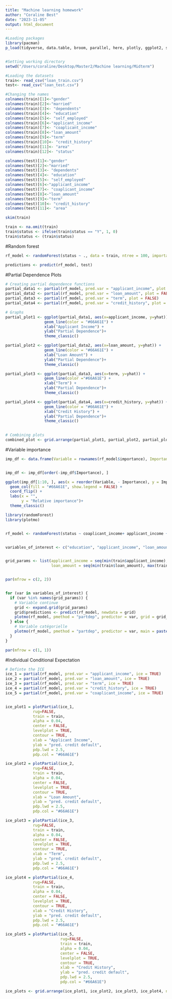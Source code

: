 ```yaml
---
title: "Machine learning homework"
author: "Coraline Best"
date: "2023-11-05"
output: html_document
---
```


```r
#Loading packages
library(pacman)
p_load(tidyverse, data.table, broom, parallel, here, plotly, ggplot2, stargazer, magrittr,skimr,janitor,  tidymodels, ADAPTS, caret, yardstick, rlang, parsnip, sandwich, lmtest, haven, tinytex, rdrobust,dplyr, plotrix, plyr,readxl, usmap, stringr, finalfit, scales,tidyr, gridExtra, patchwork, EventStudy, fixest,kableExtra,wesanderson, gtsummary, maps, cowplot, corrplot, ggcorrplot, ggthemes,wesanderson, mgcv, lmtest, pdp,randomForest, plotmo,plot3D,ICEbox,iml)


#Setting working directory
setwd("/Users/coraline/Desktop/Master2/Machine learning/Midterm")

#Loading the datasets
train<- read_csv("loan_train.csv")
test<- read_csv("loan_test.csv")

#Changing the names
colnames(train)[1]<-"gender"
colnames(train)[2]<-"married"
colnames(train)[3]<- "dependents"
colnames(train)[4]<- "education"
colnames(train)[5]<- "self_employed"
colnames(train)[6]<-"applicant_income"
colnames(train)[7]<- "coaplicant_income"
colnames(train)[8]<-"loan_amount"
colnames(train)[9]<-"term"
colnames(train)[10]<- "credit_history"
colnames(train)[11]<- "area"
colnames(train)[12]<- "status"

colnames(test)[1]<-"gender"
colnames(test)[2]<-"married"
colnames(test)[3]<- "dependents"
colnames(test)[4]<- "education"
colnames(test)[5]<- "self_employed"
colnames(test)[6]<-"applicant_income"
colnames(test)[7]<- "coaplicant_income"
colnames(test)[8]<-"loan_amount"
colnames(test)[9]<-"term"
colnames(test)[10]<- "credit_history"
colnames(test)[11]<- "area"

skim(train)

train <- na.omit(train)
train$status <- ifelse(train$status == "Y", 1, 0)
train$status <- (train$status)
```


#Random forest
```r

rf_model <- randomForest(status ~ ., data = train, ntree = 100, importance=TRUE)

predictions <- predict(rf_model, test)
```

#Partial Dependence Plots
```r
# Creating partial dependence functions
partial_data1 <- partial(rf_model, pred.var = "applicant_income", plot = FALSE)
partial_data2 <- partial(rf_model, pred.var = "loan_amount", plot = FALSE)
partial_data3 <- partial(rf_model, pred.var = "term", plot = FALSE)
partial_data4 <- partial(rf_model, pred.var = "credit_history", plot = FALSE)

# Graphs
partial_plot1 <- ggplot(partial_data1, aes(x=applicant_income, y=yhat)) +
                 geom_line(color = "#66A61E") +
                 xlab("Applicant Income") +
                 ylab("Partial Dependence")+
                 theme_classic()

partial_plot2 <- ggplot(partial_data2, aes(x=loan_amount, y=yhat)) +
                 geom_line(color = "#66A61E") +
                 xlab("Loan Amount") +
                 ylab("Partial Dependence")+
                 theme_classic()

partial_plot3 <- ggplot(partial_data3, aes(x=term, y=yhat)) +
                 geom_line(color ="#66A61E") +
                 xlab("Term") +
                 ylab("Partial Dependence")+
                 theme_classic()

partial_plot4 <- ggplot(partial_data4, aes(x=credit_history, y=yhat)) +
                 geom_line(color = "#66A61E") +
                 xlab("Credit History") +
                 ylab("Partial Dependence")+
                 theme_classic()
  

# Combining plots
combined_plot <- grid.arrange(partial_plot1, partial_plot2, partial_plot3, partial_plot4, ncol = 2)

```

#Variable importance
```r

imp_df <- data.frame(Variable = rownames(rf_model$importance), Importance = rf_model$importance[, 1])


imp_df <- imp_df[order(-imp_df$Importance), ]

ggplot(imp_df[1:10, ], aes(x = reorder(Variable, - Importance), y = Importance)) +
  geom_col(fill = "#66A61E", show.legend = FALSE) +
  coord_flip() +
  labs(x = "",
       y = "Relative importance")+
  theme_classic()
```
```r

library(randomForest)
library(plotmo)


rf_model <- randomForest(status ~ coaplicant_income+ applicant_income + loan_amount + credit_history, data = train, ntree = 100, importance = TRUE)


variables_of_interest <- c("education", "applicant_income", "loan_amount", "credit_history")


grid_params <- list(applicant_income = seq(min(train$applicant_income), max(train$applicant_income), length = 20),
                    loan_amount = seq(min(train$loan_amount), max(train$loan_amount), length = 20))


par(mfrow = c(2, 2))


for (var in variables_of_interest) {
  if (var %in% names(grid_params)) {
    # Variable continue
    grid <- expand.grid(grid_params)
    grid$predictions <- predict(rf_model, newdata = grid)
    plotmo(rf_model, pmethod = "partdep", predictor = var, grid = grid_params, main = paste("Partial Dependence Plot for", var))
  } else {
    # Variable catégorielle
    plotmo(rf_model, pmethod = "partdep", predictor = var, main = paste("Partial Dependence Plot for", var))
  }
}

par(mfrow = c(1, 1))


```

#Individual Conditional Expectation
```r
# Definte the ICE 
ice_1 = partial(rf_model, pred.var = "applicant_income", ice = TRUE)
ice_2 = partial(rf_model, pred.var = "loan_amount", ice = TRUE)
ice_3 = partial(rf_model, pred.var = "term", ice = TRUE)
ice_4 = partial(rf_model, pred.var = "credit_history", ice = TRUE)
ice_5 = partial(rf_model, pred.var = "coaplicant_income", ice = TRUE)


ice_plot1 = plotPartial(ice_1, 
            rug=FALSE, 
            train = train, 
            alpha = 0.04,
            center = FALSE,
            levelplot = TRUE,
            contour = TRUE,
            xlab = "Applicant Income",
            ylab = "pred. credit default",
            pdp.lwd = 2.5,
            pdp.col = "#66A61E")

ice_plot2 = plotPartial(ice_2, 
            rug=FALSE, 
            train = train, 
            alpha = 0.04,
            center = FALSE,
            levelplot = TRUE,
            contour = TRUE,
            xlab = "Loan Amount",
            ylab = "pred. credit default",
            pdp.lwd = 2.5,
            pdp.col = "#66A61E")

ice_plot3 = plotPartial(ice_3, 
            rug=FALSE, 
            train = train, 
            alpha = 0.04,
            center = FALSE,
            levelplot = TRUE,
            contour = TRUE,
            xlab = "Term",
            ylab = "pred. credit default",
            pdp.lwd = 2.5,
            pdp.col = "#66A61E")

ice_plot4 = plotPartial(ice_4, 
            rug=FALSE, 
            train = train, 
            alpha = 0.04,
            center = FALSE,
            levelplot = TRUE,
            contour = TRUE,
            xlab = "Credit History",
            ylab = "pred. credit default",
            pdp.lwd = 2.5,
            pdp.col = "#66A61E")

ice_plot5 = plotPartial(ice_5, 
                        rug=FALSE, 
                        train = train, 
                        alpha = 0.04,
                        center = FALSE,
                        levelplot = TRUE,
                        contour = TRUE,
                        xlab = "Credit History",
                        ylab = "pred. credit default",
                        pdp.lwd = 2.5,
                        pdp.col = "#66A61E")

ice_plots <- grid.arrange(ice_plot1, ice_plot2, ice_plot3, ice_plot4, ncol = 2)

```

